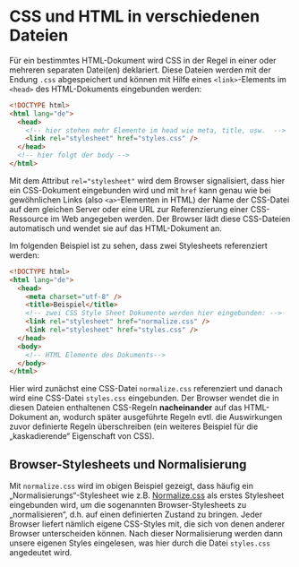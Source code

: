 # CSS und HTML in verschiedenen Dateien

Für ein bestimmtes HTML-Dokument wird CSS in der Regel in
einer oder mehreren separaten Datei(en) deklariert. Diese Dateien
werden mit der Endung `.css` abgespeichert und können mit Hilfe eines
`<link>`-Elements im `<head>` des HTML-Dokuments eingebunden werden:

```html
<!DOCTYPE html>
<html lang="de">
  <head>
    <!-- hier stehen mehr Elemente im head wie meta, title, usw.  -->
    <link rel="stylesheet" href="styles.css" />
  </head>
  <!-- hier folgt der body -->
</html>
```

Mit dem Attribut `rel="stylesheet"` wird dem Browser signalisiert, dass hier ein
CSS-Dokument eingebunden wird und mit `href` kann genau wie bei
gewöhnlichen Links (also `<a>`-Elementen in HTML) der Name der CSS-Datei
auf dem gleichen Server oder eine URL zur Referenzierung einer CSS-Ressource
im Web angegeben werden. Der Browser lädt diese CSS-Dateien automatisch
und wendet sie auf das HTML-Dokument an.

Im folgenden Beispiel ist zu sehen, dass zwei Stylesheets referenziert werden:

```html
<!DOCTYPE html>
<html lang="de">
  <head>
    <meta charset="utf-8" />
    <title>Beispiel</title>
    <!-- zwei CSS Style Sheet Dokumente werden hier eingebunden: -->
    <link rel="stylesheet" href="normalize.css" />
    <link rel="stylesheet" href="styles.css" />
  </head>
  <body>
    <!-- HTML Elemente des Dokuments-->
  </body>
</html>
```

Hier wird zunächst eine CSS-Datei `normalize.css` referenziert und danach
wird eine CSS-Datei `styles.css` eingebunden. Der Browser wendet die in diesen
Dateien enthaltenen CSS-Regeln **nacheinander** auf das HTML-Dokument an, wodurch
später ausgeführte Regeln evtl. die Auswirkungen zuvor definierte Regeln überschreiben
(ein weiteres Beispiel für die „kaskadierende“ Eigenschaft von CSS).

## Browser-Stylesheets und Normalisierung

Mit `normalize.css` wird im obigen Beispiel gezeigt, dass häufig ein
„Normalisierungs“-Stylesheet wie z.B.
[Normalize.css](https://necolas.github.io/normalize.css/) als erstes
Stylesheet eingebunden wird, um die sogenannten Browser-Stylesheets zu
„normalisieren“, d.h. auf einen definierten Zustand zu bringen. Jeder Browser
liefert nämlich eigene CSS-Styles mit, die sich von denen anderer Browser
unterscheiden können. Nach dieser Normalisierung werden dann unsere eigenen
Styles eingelesen, was hier durch die Datei `styles.css` angedeutet wird.
